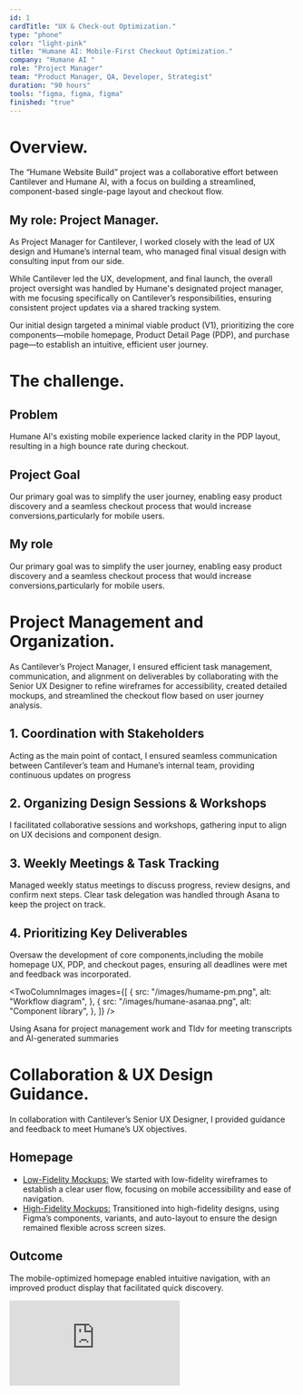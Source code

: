 ```yaml
---
id: 1
cardTitle: "UX & Check-out Optimization."
type: "phone"
color: "light-pink"
title: "Humane AI: Mobile-First Checkout Optimization."
company: "Humane AI "
role: "Project Manager"
team: "Product Manager, QA, Developer, Strategist"
duration: "90 hours"
tools: "figma, figma, figma"
finished: "true"
---
```

<FullWidthImage
  src="/images/humane-main.png"
  alt="Element Bolt Dashboard Interface"
/>

# Overview.

The “Humane Website Build” project was a collaborative effort between Cantilever and Humane AI, with a focus on building a streamlined, component-based single-page layout and checkout flow.

## My role: Project Manager.

As Project Manager for Cantilever, I worked closely with the lead of UX design and Humane’s internal team, who managed final visual design with consulting input from our side. 

While Cantilever led the UX, development, and final launch, the overall project oversight was handled by Humane's designated project manager, with me focusing specifically on Cantilever’s responsibilities, ensuring consistent project updates via a shared tracking system.

Our initial design targeted a minimal viable product (V1), prioritizing the core components—mobile homepage, Product Detail Page (PDP), and purchase page—to establish an intuitive, efficient user journey.

# The challenge.

## Problem
Humane AI's existing mobile experience lacked clarity in the PDP layout, resulting in a high bounce rate during checkout.

## Project Goal
Our primary goal was to simplify the user journey, enabling easy product discovery and a seamless checkout process that would increase conversions,particularly for mobile users.

## My role
Our primary goal was to simplify the user journey, enabling easy product discovery and a seamless checkout process that would increase conversions,particularly for mobile users.

# Project Management and Organization.

As Cantilever’s Project Manager, I ensured efficient task management, communication, and alignment on deliverables by collaborating with the Senior UX Designer to refine wireframes for accessibility, created detailed mockups, and streamlined the checkout flow based on user journey analysis.

## 1. Coordination with Stakeholders
Acting as the main point of contact, I ensured seamless communication between Cantilever’s team and Humane’s internal team, providing continuous updates on progress

## 2. Organizing Design Sessions & Workshops
I facilitated collaborative sessions and workshops, gathering input to align on UX decisions and component design.

## 3. Weekly Meetings & Task Tracking
Managed weekly status meetings to discuss progress, review designs, and confirm next steps. Clear task delegation was handled through Asana to keep the project on track.

## 4. Prioritizing Key Deliverables
Oversaw the development of core components,including the mobile homepage UX, PDP, and checkout pages, ensuring all deadlines were met and feedback was incorporated.

<TwoColumnImages
  images={[
    {
      src: "/images/humame-pm.png",
      alt: "Workflow diagram",
    },
    {
      src: "/images/humane-asanaa.png",
      alt: "Component library",
    },
  ]}
/>
<Caption>
  Using Asana for project management work and Tldv for meeting transcripts and AI-generated summaries
</Caption>


# Collaboration & UX Design Guidance.

In collaboration with Cantilever’s Senior UX Designer, I provided guidance and feedback to meet Humane’s UX objectives.

## Homepage

- <u>Low-Fidelity Mockups:</u> We started with low-fidelity wireframes to establish
  a clear user flow, focusing on mobile accessibility and ease of navigation.
- <u>High-Fidelity Mockups:</u> Transitioned into high-fidelity designs, using Figma’s
  components, variants, and auto-layout to ensure the design remained flexible across
  screen sizes.

## Outcome

The mobile-optimized homepage enabled intuitive navigation, with an improved product display that facilitated quick discovery.

<div style={{ marginTop: '20px', position: 'relative', width: '100%', maxWidth: '1100px', paddingTop: '56.25%', borderRadius: '10px', overflow: 'hidden', marginLeft: 'auto', marginRight: 'auto' }}>
  <iframe 
    src="https://embed.figma.com/design/h2uduBPcH39Tdkii7Pud9v/Enric-UX-%2F-Product-Design?node-id=746-2185&embed-host=share"
    style={{ position: 'absolute', top: 0, left: 0, width: '100%', height: '100%', borderRadius: '10px' }}
    frameBorder="0"
    allowFullScreen
  />
</div>

# Product Detail & Purchase Pages (PDP and Checkout)

- <u>Responsive Wireframes & Component-Based Design:</u> We refined the layout of the
Product Detail Page (PDP) to improve product information clarity and ease of selection,
ensuring a consistent user experience across all screens. Both the PDP and Purchase
Page utilized component-based designs in Figma, leveraging properties and variants for
uniformity.
- <u>Optimized Checkout Flow:</u> For the Purchase Page, we focused on streamlining the
checkout process, especially on mobile, to reduce user friction. Interactive, responsive
wireframes showcased an optimized user journey, making it easy for developers to
implement the design seamlessly.

## Outcome
The refined PDP and Purchase Page layouts provided an intuitive, responsive
experience, enhancing both browsing and checkout usability to increase purchase completions.

<div style={{ marginTop: '20px', position: 'relative', width: '100%', maxWidth: '1100px', paddingTop: '56.25%', borderRadius: '10px', overflow: 'hidden', marginLeft: 'auto', marginRight: 'auto' }}>
  <iframe 
    src="https://embed.figma.com/design/h2uduBPcH39Tdkii7Pud9v/Enric-UX-%2F-Product-Design?node-id=751-17687&embed-host=share"
    style={{ position: 'absolute', top: 0, left: 0, width: '100%', height: '100%', borderRadius: '10px' }}
    frameBorder="0"
    allowFullScreen
  />
</div>

# Collaboration & Handoff Process.

To ensure a smooth transition from design to development:

- <u>Figma Handoff with Annotations:</u> Delivered annotated high-fidelity wireframes,
  detailing each design element for the development team.
- <u>Regular Feedback Loop:</u> Coordinated feedback sessions with both the Senior
  UX Designer and Humane’s team to align on real-time updates and business objectives
- <u>Weekly Review & Tracking:</u> Conducted weekly Asana reviews, tracking task
  completion and resolving any project blockers promptly.

# Final Outcome.

The Humane Website Build project delivered a highly optimized, user-focused design for the mobile homepage, PDP, and checkout process. By leveraging Figma’s toolkit—including components, variants, auto-layout, and design tokens—we built a flexible, scalable design system that improved both product engagement and checkout completion rates.

# Results & Impact.

- <u>+25% Conversion Rate</u>: Mobile conversion rates increased by 25% due to checkout flow improvements.
- <u>Enhanced Mobile Experience:</u> Optimized designs for mobile improved navigation
  and ease of use, creating a smoother user journey.
- <u>Improved PDP for Conversions:</u> Streamlined the PDP layout simplified product
  browsing and selection.
- <u>Higher Conversion Rates:</u> Early testing indicated increased conversions,
  attributed to the optimized purchase flow and improved mobile usability.{" "}

# Reflection & Lessons Learned.

This project reinforced the importance of iterative feedback in UX design and strengthened my ability to create mobile-first solutions that drive results. 

By maintaining organized weekly updates, structured feedback loops, and consistent stakeholder alignment, we delivered high-quality UX designs on schedule. 

Moving forward, I would continue to emphasize mobile-first design in checkout flows and homepage optimizations, especially for e-commerce-driven projects.
